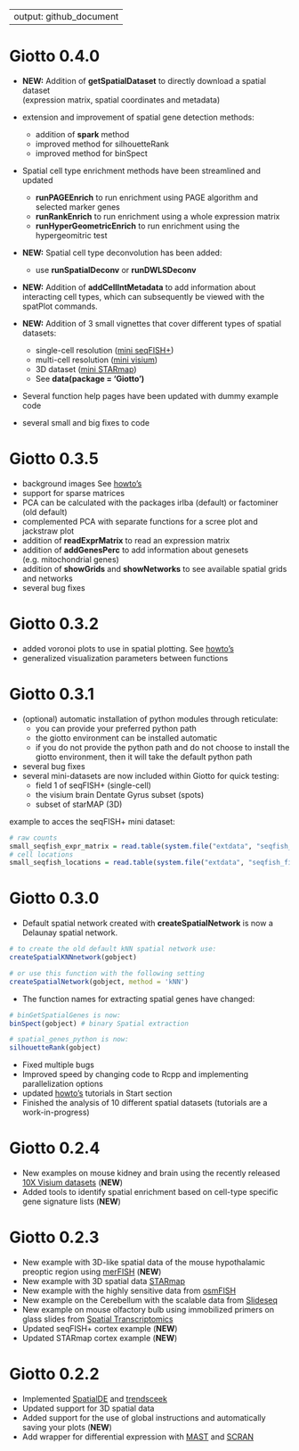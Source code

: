 
---
output: github_document
---

# Giotto 0.4.0  
- **NEW:** Addition of **getSpatialDataset** to directly download a spatial dataset  
(expression matrix, spatial coordinates and metadata)  

- extension and improvement of spatial gene detection methods:
  - addition of **spark** method  
  - improved method for silhouetteRank  
  - improved method for binSpect   
  
  
- Spatial cell type enrichment methods have been streamlined and updated  
  - **runPAGEEnrich** to run enrichment using PAGE algorithm  and selected marker genes
  - **runRankEnrich** to run enrichment using a whole expression matrix  
  - **runHyperGeometricEnrich** to run enrichment using the hypergeomitric test  
  
  
- **NEW:** Spatial cell type deconvolution has been added:  
  - use **runSpatialDeconv** or **runDWLSDeconv**  
  
  
- **NEW:** Addition of **addCellIntMetadata** to add information about interacting cell types, 
which can subsequently be viewed with the spatPlot commands. 

- **NEW:** Addition of 3 small vignettes that cover different types of spatial datasets:
  - single-cell resolution ([mini seqFISH+](../articles/mini_seqfish.html)) 
  - multi-cell resolution ([mini visium](../articles/mini_visium.html))  
  - 3D dataset ([mini STARmap](../articles/mini_starmap.html))
  - See **data(package = 'Giotto')**  
  
- Several function help pages have been updated with dummy example code  
- several small and big fixes to code



# Giotto 0.3.5 
- background images  See [howto's](../articles/howto_images.html) 
- support for sparse matrices  
- PCA can be calculated with the packages irlba (default) or factominer (old default)
- complemented PCA with separate functions for a scree plot and jackstraw plot
- addition of **readExprMatrix** to read an expression matrix
- addition of **addGenesPerc** to add information about genesets (e.g. mitochondrial genes)
- addition of **showGrids** and **showNetworks** to see available spatial grids and networks
- several bug fixes


# Giotto 0.3.2  
- added voronoi plots to use in spatial plotting. See [howto's](../articles/howto_voronoi_plots.html)  
- generalized visualization parameters between functions  


# Giotto 0.3.1
- (optional) automatic installation of python modules through reticulate:  
  - you can provide your preferred python path
  - the giotto environment can be installed automatic
  - if you do not provide the python path and do not choose to install the giotto environment, then it will take the default python path  
- several bug fixes
- several mini-datasets are now included within Giotto for quick testing:  
  - field 1 of seqFISH+ (single-cell)
  - the visium brain Dentate Gyrus subset (spots)
  - subset of starMAP (3D)  
  
example to acces the seqFISH+ mini dataset:
```r
# raw counts
small_seqfish_expr_matrix = read.table(system.file("extdata", "seqfish_field_expr.txt", package = 'Giotto'))
# cell locations
small_seqfish_locations = read.table(system.file("extdata", "seqfish_field_locs.txt", package = 'Giotto'))
```


# Giotto 0.3.0
- Default spatial network created with **createSpatialNetwork** is now a Delaunay spatial network.
```r
# to create the old default kNN spatial network use:
createSpatialKNNnetwork(gobject)

# or use this function with the following setting
createSpatialNetwork(gobject, method = 'kNN')
```

- The function names for extracting spatial genes have changed:
```r
# binGetSpatialGenes is now:
binSpect(gobject) # binary Spatial extraction

# spatial_genes_python is now:
silhouetteRank(gobject)
```

- Fixed multiple bugs
- Improved speed by changing code to Rcpp and implementing parallelization options
- updated [howto's](../articles/getting_started.html) tutorials in Start section
- Finished the analysis of 10 different spatial datasets (tutorials are a work-in-progress)

# Giotto 0.2.4

- New examples on mouse kidney and brain using the recently released [10X Visium datasets](https://www.10xgenomics.com/spatial-transcriptomics/) (**NEW**)
- Added tools to identify spatial enrichment based on cell-type specific gene signature lists  (**NEW**)


# Giotto 0.2.3

- New example with 3D-like spatial data of the mouse hypothalamic preoptic region using [merFISH](https://science.sciencemag.org/content/362/6416/eaau5324) (**NEW**)  
- New example with 3D spatial data [STARmap](https://science.sciencemag.org/content/361/6400/eaat5691)
- New example with the highly sensitive data from [osmFISH](https://www.nature.com/articles/s41592-018-0175-z)
- New example on the Cerebellum with the scalable data from [Slideseq](https://science.sciencemag.org/content/363/6434/1463)
- New example on mouse olfactory bulb using immobilized primers on glass slides from [Spatial Transcriptomics](https://science.sciencemag.org/content/353/6294/78)
- Updated seqFISH+ cortex example (**NEW**)
- Updated STARmap cortex example (**NEW**)


# Giotto 0.2.2

- Implemented [SpatialDE](https://github.com/Teichlab/SpatialDE) and [trendsceek](https://github.com/edsgard/trendsceek)
- Updated support for 3D spatial data  
- Added support for the use of global instructions and automatically saving your plots (**NEW**)
- Add wrapper for differential expression with [MAST](https://github.com/RGLab/MAST) and [SCRAN](https://bioconductor.org/packages/release/bioc/html/scran.html)


